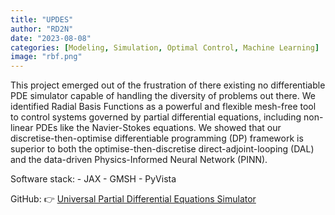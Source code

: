 ```yaml
---
title: "UPDES"
author: "RD2N"
date: "2023-08-08"
categories: [Modeling, Simulation, Optimal Control, Machine Learning]
image: "rbf.png"
---
```


This project emerged out of the frustration of there existing no differentiable PDE simulator capable of handling the diversity of problems out there. We identified Radial Basis Functions as a powerful and flexible mesh-free tool to control systems governed by partial differential equations, including non-linear PDEs like the Navier-Stokes equations. We showed that our discretise-then-optimise differentiable programming (DP) framework is superior to both the optimise-then-discretise direct-adjoint-looping (DAL) and the data-driven Physics-Informed Neural Network (PINN).

Software stack:
- JAX
- GMSH
- PyVista

GitHub: 👉 [Universal Partial Differential Equations Simulator](https://ddrous.github.io/Updes/)
